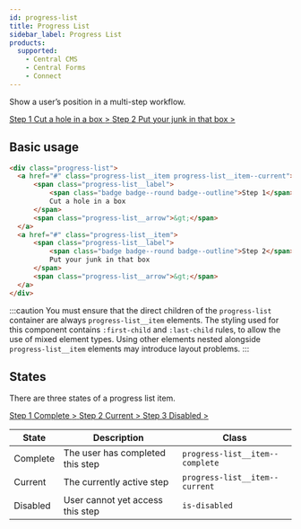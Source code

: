 ```yaml
---
id: progress-list
title: Progress List
sidebar_label: Progress List
products:
  supported:
    - Central CMS
    - Central Forms
    - Connect
---
```



Show a user’s position in a multi-step workflow.

<div className="d-example">
  <div className="progress-list">
    <a href="#" className="progress-list__item progress-list__item--current">
        <span className="progress-list__label">
            <span className="badge badge--round badge--outline">Step 1</span>
            Cut a hole in a box
        </span>
        <span className="progress-list__arrow">&gt;</span>
    </a>
    <a href="#" className="progress-list__item">
        <span className="progress-list__label">
            <span className="badge badge--round badge--outline">Step 2</span>
            Put your junk in that box
        </span>
        <span className="progress-list__arrow">&gt;</span>
    </a>
  </div>
</div>

## Basic usage

```html
<div class="progress-list">
  <a href="#" class="progress-list__item progress-list__item--current">
      <span class="progress-list__label">
          <span class="badge badge--round badge--outline">Step 1</span>
          Cut a hole in a box
      </span>
      <span class="progress-list__arrow">&gt;</span>
  </a>
  <a href="#" class="progress-list__item">
      <span class="progress-list__label">
          <span class="badge badge--round badge--outline">Step 2</span>
          Put your junk in that box
      </span>
      <span class="progress-list__arrow">&gt;</span>
  </a>
</div>
```

:::caution
You must ensure that the direct children of the `progress-list` container are always `progress-list__item` elements. The styling used for this component contains `:first-child` and `:last-child` rules, to allow the use of mixed element types. Using other elements nested alongside `progress-list__item` elements may introduce layout problems.
:::

## States

There are three states of a progress list item.

<div className="d-example">
  <div className="progress-list">
    <a href="#" className="progress-list__item progress-list__item--complete">
        <span className="progress-list__label">
            <span className="badge badge--round badge--outline">Step 1</span>
            Complete
        </span>
        <span className="progress-list__arrow">&gt;</span>
    </a>
    <a href="#" className="progress-list__item progress-list__item--current">
        <span className="progress-list__label">
            <span className="badge badge--round badge--outline">Step 2</span>
            Current
        </span>
        <span className="progress-list__arrow">&gt;</span>
    </a>
    <a href="#" className="progress-list__item is-disabled">
        <span className="progress-list__label">
            <span className="badge badge--round badge--outline">Step 3</span>
            Disabled
        </span>
        <span className="progress-list__arrow">&gt;</span>
    </a>
  </div>
</div>

| State | Description | Class |
| ----- | ----------- | ----- |
| Complete | The user has completed this step | `progress-list__item--complete` |
| Current | The currently active step | `progress-list__item--current` |
| Disabled | User cannot yet access this step | `is-disabled` |
